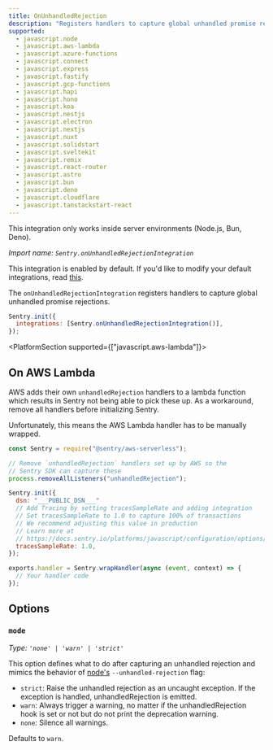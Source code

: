 ```yaml
---
title: OnUnhandledRejection
description: "Registers handlers to capture global unhandled promise rejections. (default)"
supported:
  - javascript.node
  - javascript.aws-lambda
  - javascript.azure-functions
  - javascript.connect
  - javascript.express
  - javascript.fastify
  - javascript.gcp-functions
  - javascript.hapi
  - javascript.hono
  - javascript.koa
  - javascript.nestjs
  - javascript.electron
  - javascript.nextjs
  - javascript.nuxt
  - javascript.solidstart
  - javascript.sveltekit
  - javascript.remix
  - javascript.react-router
  - javascript.astro
  - javascript.bun
  - javascript.deno
  - javascript.cloudflare
  - javascript.tanstackstart-react
---
```


<Alert>

This integration only works inside server environments (Node.js, Bun, Deno).

</Alert>

_Import name: `Sentry.onUnhandledRejectionIntegration`_

This integration is enabled by default. If you'd like to modify your default integrations, read [this](./../#modifying-default-integrations).

The `onUnhandledRejectionIntegration` registers handlers to capture global unhandled promise rejections.

```JavaScript
Sentry.init({
  integrations: [Sentry.onUnhandledRejectionIntegration()],
});
```

<PlatformSection supported={["javascript.aws-lambda"]}>

## On AWS Lambda

AWS adds their own `unhandledRejection` handlers to a lambda function which results in Sentry not being able to pick these up.
As a workaround, remove all handlers before initializing Sentry.

Unfortunately, this means the AWS Lambda handler has to be <PlatformLink to="/install/cjs-layer/#alternative-initialize-the-sdk-in-code">manually wrapped</PlatformLink>.

```JavaScript
const Sentry = require("@sentry/aws-serverless");

// Remove `unhandledRejection` handlers set up by AWS so the
// Sentry SDK can capture these
process.removeAllListeners("unhandledRejection");

Sentry.init({
  dsn: "___PUBLIC_DSN___"
  // Add Tracing by setting tracesSampleRate and adding integration
  // Set tracesSampleRate to 1.0 to capture 100% of transactions
  // We recommend adjusting this value in production
  // Learn more at
  // https://docs.sentry.io/platforms/javascript/configuration/options/#traces-sample-rate
  tracesSampleRate: 1.0,
});

exports.handler = Sentry.wrapHandler(async (event, context) => {
  // Your handler code
});
```

</PlatformSection>

## Options

### `mode`

_Type: `'none' | 'warn' | 'strict'`_

This option defines what to do after capturing an unhandled rejection and
mimics the behavior of [node's](https://nodejs.org/api/cli.html#--unhandled-rejectionsmode) `--unhandled-rejection` flag:

- `strict`: Raise the unhandled rejection as an uncaught exception. If the exception is handled, unhandledRejection is emitted.
- `warn`: Always trigger a warning, no matter if the unhandledRejection hook is set or not but do not print the deprecation warning.
- `none`: Silence all warnings.

Defaults to `warn`.

